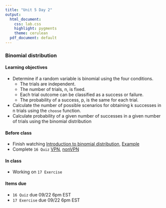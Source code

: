 ```yaml
---
title: "Unit 5 Day 2"
output: 
  html_document:
    css: lab.css
    highlight: pygments
    theme: cerulean
  pdf_document: default
---
```


###  Binomial distribution

#### Learning objectives 

* Determine if a random variable is binomial using the four conditions.
    * The trials are independent.
    * The number of trials, n, is fixed.
    * Each trial outcome can be classified as a success or failure.
    * The probability of a success, p, is the same for each trial.
* Calculate the number of possible scenarios for obtaining k successes in n trials using the `choose` function. 
* Calculate probability of a given number of successes in a given number of trials using the binomial distribution

#### Before class
* Finish watching [Introduction to binomial distribution](https://www.coursera.org/learn/probability-intro/lecture/kJ07f/binomial-distribution), [Example](https://www.coursera.org/learn/probability-intro/lecture/yef4b/working-with-the-binomial-distribution)
* Complete ```16 Quiz``` [VPN](http://138.110.84.108:3838/sshan/quiz/Unit5/), [nonVPN](http://159.89.233.150:3838/stat140/quiz/Unit5/)


#### In class
* Working on ```17 Exercise```

#### Items due
* `16 Quiz` due 09/22 6pm EST
* `17 Exercise` due 09/22 6pm EST